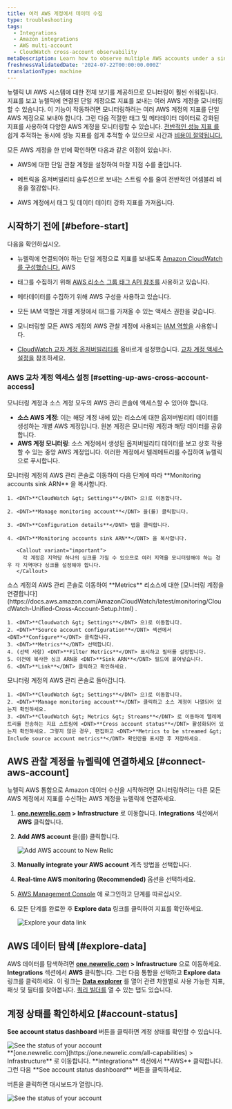 ```yaml
---
title: 여러 AWS 계정에서 데이터 수집
type: troubleshooting
tags:
  - Integrations
  - Amazon integrations
  - AWS multi-account
  - CloudWatch cross-account observability
metaDescription: Learn how to observe multiple AWS accounts under a single account on the New Relic user interface.
freshnessValidatedDate: '2024-07-22T00:00:00.000Z'
translationType: machine
---
```


뉴렐릭 UI AWS 시스템에 대한 전체 보기를 제공하므로 모니터링이 훨씬 쉬워집니다. 지표를 보고 뉴렐릭에 연결된 단일 계정으로 지표를 보내는 여러 AWS 계정을 모니터링할 수 있습니다. 이 기능이 작동하려면 모니터링하려는 여러 AWS 계정의 지표를 단일 AWS 계정으로 보내야 합니다. 그런 다음 적절한 태그 및 메타데이터 데이터로 강화된 지표를 사용하여 다양한 AWS 계정을 모니터링할 수 있습니다. [전반적인 성능 지표 를](/docs/data-apis/understand-data/new-relic-data-types/) 쉽게 추적하는 동시에 성능 지표를 쉽게 추적할 수 있으므로 시간과 [비용이 절약됩니다.](/docs/accounts/accounts-billing/new-relic-one-pricing-billing/data-ingest-billing/)

모든 AWS 계정을 한 번에 확인하면 다음과 같은 이점이 있습니다.

* AWS에 대한 단일 관찰 계정을 설정하여 마찰 지점 수를 줄입니다.

* 메트릭을 옵저버빌리티 솔루션으로 보내는 스트림 수를 줄여 전반적인 어셈블리 비용을 절감합니다.

* AWS 계정에서 태그 및 데이터 데이터 강화 지표를 가져옵니다.

## 시작하기 전에 [#before-start]

다음을 확인하십시오.

* 뉴렐릭에 연결되어야 하는 단일 계정으로 지표를 보내도록 [Amazon CloudWatch를 구성했습니다.](https://aws.amazon.com/cloudwatch/) AWS

* 태그를 수집하기 위해 [AWS 리소스 그룹 태그 API 참조를](https://docs.aws.amazon.com/resourcegroupstagging/latest/APIReference/overview.html) 사용하고 있습니다.

* 메타데이터를 수집하기 위해 AWS 구성을 사용하고 있습니다.

* 모든 IAM 역할은 개별 계정에서 태그를 가져올 수 있는 액세스 권한을 갖습니다.

* 모니터링할 모든 AWS 계정의 AWS 관찰 계정에 사용되는 [IAM 역할을](https://docs.aws.amazon.com/IAM/latest/UserGuide/id_roles.html) 사용합니다.

* [CloudWatch 교차 계정 옵저버빌리티를](https://docs.aws.amazon.com/AmazonCloudWatch/latest/monitoring/CloudWatch-Unified-Cross-Account.html) 올바르게 설정했습니다. [교차 계정 액세스 설정을](#setting-up-aws-cross-account-access) 참조하세요.

### AWS 교차 계정 액세스 설정 [#setting-up-aws-cross-account-access]

모니터링 계정과 소스 계정 모두의 AWS 관리 콘솔에 액세스할 수 있어야 합니다.

* **소스 AWS 계정**: 이는 해당 계정 내에 있는 리소스에 대한 옵저버빌리티 데이터를 생성하는 개별 AWS 계정입니다. 원본 계정은 모니터링 계정과 해당 데이터를 공유합니다.
* **AWS 계정 모니터링**: 소스 계정에서 생성된 옵저버빌리티 데이터를 보고 상호 작용할 수 있는 중앙 AWS 계정입니다. 이러한 계정에서 텔레메트리를 수집하여 뉴렐릭으로 푸시합니다.

<Steps>
  <Step>
    모니터링 계정의 AWS 관리 콘솔로 이동하여 다음 단계에 따라 <DNT>**Monitoring accounts sink ARN**</DNT> 을 복사합니다.

    1. <DNT>**CloudWatch &gt; Settings**</DNT> 으)로 이동합니다.

    2. <DNT>**Manage monitoring account**</DNT> 을(를) 클릭합니다.

    3. <DNT>**Configuration details**</DNT> 탭을 클릭합니다.

    4. <DNT>**Monitoring accounts sink ARN**</DNT> 을 복사합니다.

       <Callout variant="important">
         각 계정은 지역당 하나의 싱크를 가질 수 있으므로 여러 지역을 모니터링해야 하는 경우 각 지역마다 싱크를 설정해야 합니다.
       </Callout>
  </Step>

  <Step>
    소스 계정의 AWS 관리 콘솔로 이동하여 <DNT>**Metrics**</DNT> 리소스에 대한 [모니터링 계정을 연결합니다](https://docs.aws.amazon.com/AmazonCloudWatch/latest/monitoring/CloudWatch-Unified-Cross-Account-Setup.html) .

    1. <DNT>**Cloudwatch &gt; Settings**</DNT> 으)로 이동합니다.
    2. <DNT>**Source account configuration**</DNT> 섹션에서 <DNT>**Configure**</DNT> 클릭합니다.
    3. <DNT>**Metrics**</DNT> 선택합니다.
    4. (선택 사항) <DNT>**Filter Metrics**</DNT> 표시하고 필터를 설정합니다.
    5. 이전에 복사한 싱크 ARN을 <DNT>**Sink ARN**</DNT> 필드에 붙여넣습니다.
    6. <DNT>**Link**</DNT> 클릭하고 확인하세요.
  </Step>

  <Step>
    모니터링 계정의 AWS 관리 콘솔로 돌아갑니다.

    1. <DNT>**CloudWatch &gt; Settings**</DNT> 으)로 이동합니다.
    2. <DNT>**Manage monitoring account**</DNT> 클릭하고 소스 계정이 나열되어 있는지 확인하세요.
    3. <DNT>**CloudWatch &gt; Metrics &gt; Streams**</DNT> 로 이동하여 텔레메트리를 전송하는 지표 스트림에 <DNT>**Cross account status**</DNT> 활성화되어 있는지 확인하세요. 그렇지 않은 경우, 편집하고 <DNT>**Metrics to be streamed &gt; Include source account metrics**</DNT> 확인란을 표시한 후 저장하세요.
  </Step>
</Steps>

## AWS 관찰 계정을 뉴렐릭에 연결하세요 [#connect-aws-account]

뉴렐릭 AWS 통합으로 Amazon 데이터 수신을 시작하려면 모니터링하려는 다른 모든 AWS 계정에서 지표를 수신하는 AWS 계정을 뉴렐릭에 연결하세요.

1. <DNT>**[one.newrelic.com](https://one.newrelic.com/all-capabilities) &gt; Infrastructure**</DNT> 로 이동합니다. <DNT>**Integrations**</DNT> 섹션에서 <DNT>**AWS**</DNT> 클릭합니다.

2. <DNT>**Add AWS account**</DNT> 을(를) 클릭합니다.

   <img title="Add AWS account to New Relic" alt="Add AWS account to New Relic" src="/images/infrastructure_screenshot-crop_aws-add-account.webp" />

3. <DNT>**Manually integrate your AWS account**</DNT> 계측 방법을 선택합니다.

4. <DNT>**Real-time AWS monitoring (Recommended)**</DNT> 옵션을 선택하세요.

5. [AWS Management Console](https://aws.amazon.com/console/) 에 로그인하고 단계를 따르십시오.

6. 모든 단계를 완료한 후 <DNT>**Explore data**</DNT> 링크를 클릭하여 지표를 확인하세요.

   <img title="Explore your data link" alt="Explore your data link" src="/images/infrastructure_screenshot-crop_aws-explore-data-link.webp" />

## AWS 데이터 탐색 [#explore-data]

AWS 데이터를 탐색하려면 <DNT>**[one.newrelic.com](https://one.newrelic.com/all-capabilities) &gt; Infrastructure**</DNT> 으로 이동하세요. <DNT>**Integrations**</DNT> 섹션에서 <DNT>**AWS**</DNT> 클릭합니다. 그런 다음 통합을 선택하고 <DNT>**Explore data**</DNT> 링크를 클릭하세요. 이 링크는 <DNT>[**Data explorer**](/docs/query-your-data/explore-query-data/browse-data/introduction-data-explorer/)</DNT> 를 열어 관련 차원별로 사용 가능한 지표, 패싯 및 필터를 찾아봅니다. [쿼리 빌더를](/docs/telemetry-data-platform/get-data/apis/query-metric-data-type/) 열 수 있는 탭도 있습니다.

## 계정 상태를 확인하세요 [#account-status]

<DNT>**See account status dashboard**</DNT> 버튼을 클릭하면 계정 상태를 확인할 수 있습니다.

<img title="See the status of your account" alt="See the status of your account" src="/images/infrastructure_screenshot-crop_aws-see-account-status-dashboard.webp" />

<figcaption>
  <DNT>**[one.newrelic.com](https://one.newrelic.com/all-capabilities) &gt; Infrastructure**</DNT> 로 이동합니다. <DNT>**Integrations**</DNT> 섹션에서 <DNT>**AWS**</DNT> 클릭합니다. 그런 다음 <DNT>**See account status dashboard**</DNT> 버튼을 클릭하세요.
</figcaption>

버튼을 클릭하면 대시보드가 열립니다.

<img title="See the status of your account" alt="See the status of your account" src="/images/infrastructure_screenshot-crop_aws-account-status-dashboard.webp" />